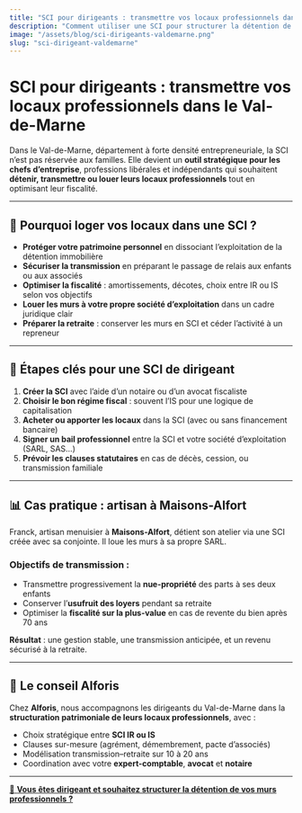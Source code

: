 ```yaml
---
title: "SCI pour dirigeants : transmettre vos locaux professionnels dans le Val-de-Marne"
description: "Comment utiliser une SCI pour structurer la détention de vos bureaux, entrepôts ou cabinets professionnels dans le 94 ? Conseils pour les entrepreneurs, professions libérales et artisans."
image: "/assets/blog/sci-dirigeants-valdemarne.png"
slug: "sci-dirigeant-valdemarne"
---
```


# SCI pour dirigeants : transmettre vos locaux professionnels dans le Val-de-Marne

Dans le Val-de-Marne, département à forte densité entrepreneuriale, la SCI n’est pas réservée aux familles. Elle devient un **outil stratégique pour les chefs d’entreprise**, professions libérales et indépendants qui souhaitent **détenir, transmettre ou louer leurs locaux professionnels** tout en optimisant leur fiscalité.

---

## 🏢 Pourquoi loger vos locaux dans une SCI ?

- **Protéger votre patrimoine personnel** en dissociant l’exploitation de la détention immobilière  
- **Sécuriser la transmission** en préparant le passage de relais aux enfants ou aux associés  
- **Optimiser la fiscalité** : amortissements, décotes, choix entre IR ou IS selon vos objectifs  
- **Louer les murs à votre propre société d’exploitation** dans un cadre juridique clair  
- **Préparer la retraite** : conserver les murs en SCI et céder l’activité à un repreneur  

---

## 🧰 Étapes clés pour une SCI de dirigeant

1. **Créer la SCI** avec l’aide d’un notaire ou d’un avocat fiscaliste  
2. **Choisir le bon régime fiscal** : souvent l’IS pour une logique de capitalisation  
3. **Acheter ou apporter les locaux** dans la SCI (avec ou sans financement bancaire)  
4. **Signer un bail professionnel** entre la SCI et votre société d’exploitation (SARL, SAS…)  
5. **Prévoir les clauses statutaires** en cas de décès, cession, ou transmission familiale  

---

## 📊 Cas pratique : artisan à Maisons-Alfort

Franck, artisan menuisier à **Maisons-Alfort**, détient son atelier via une SCI créée avec sa conjointe. Il loue les murs à sa propre SARL.

### Objectifs de transmission :

- Transmettre progressivement la **nue-propriété** des parts à ses deux enfants  
- Conserver l’**usufruit des loyers** pendant sa retraite  
- Optimiser la **fiscalité sur la plus-value** en cas de revente du bien après 70 ans  

**Résultat** : une gestion stable, une transmission anticipée, et un revenu sécurisé à la retraite.

---

## 📍 Le conseil Alforis

Chez **Alforis**, nous accompagnons les dirigeants du Val-de-Marne dans la **structuration patrimoniale de leurs locaux professionnels**, avec :

- Choix stratégique entre **SCI IR ou IS**  
- Clauses sur-mesure (agrément, démembrement, pacte d’associés)  
- Modélisation transmission–retraite sur 10 à 20 ans  
- Coordination avec votre **expert-comptable**, **avocat** et **notaire**  

---
 
[📆 **Vous êtes dirigeant et souhaitez structurer la détention de vos murs professionnels ?** ](https://www.alforis.fr/prendre-rendez-vous)

